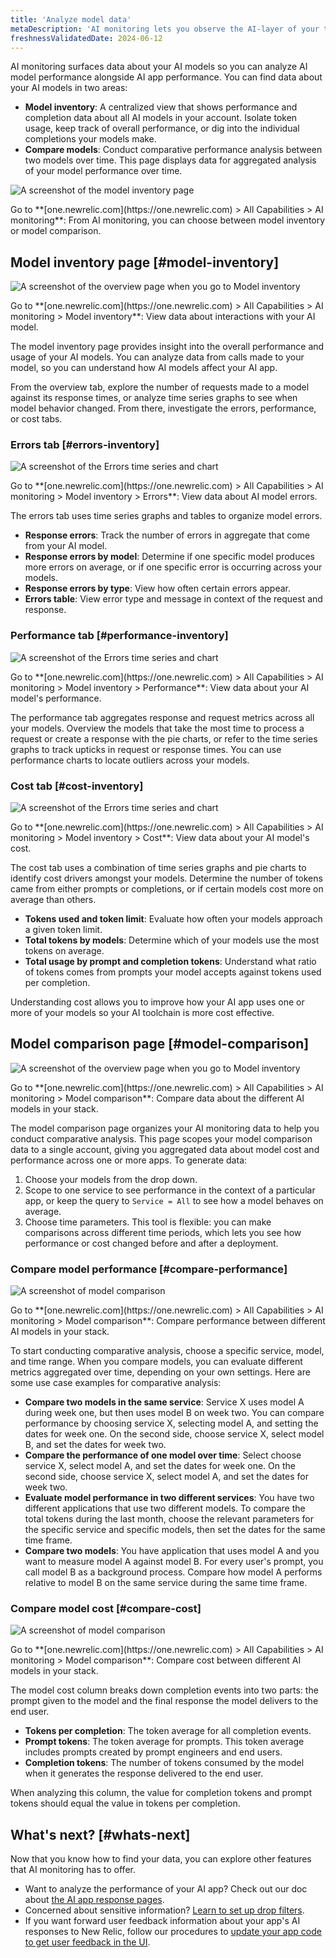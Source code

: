 ```yaml
---
title: 'Analyze model data'
metaDescription: 'AI monitoring lets you observe the AI-layer of your tech stack, giving you a holistic overview of the health and performance of your AI-powered app.'
freshnessValidatedDate: 2024-06-12
---
```










AI monitoring surfaces data about your AI models so you can analyze AI model performance alongside AI app performance. You can find data about your AI models in two areas:

* <DNT>**Model inventory**</DNT>: A centralized view that shows performance and completion data about all AI models in your account. Isolate token usage, keep track of overall performance, or dig into the individual completions your models make.
* <DNT>**Compare models**</DNT>: Conduct comparative performance analysis between two models over time. This page displays data for aggregated analysis of your model performance over time.

<img
    title="Model data overview"
    alt="A screenshot of the model inventory page"
    src={aiIntrotoModelData}
/>
<figcaption>
    Go to **<DNT>[one.newrelic.com](https://one.newrelic.com) > All Capabilities > AI monitoring</DNT>**: From AI monitoring, you can choose between model inventory or model comparison.
</figcaption>

## Model inventory page [#model-inventory]

<img
    title="Model inventory overview"
    alt="A screenshot of the overview page when you go to Model inventory"
    src={aiModelInventoryOverviewPage}
/>

<figcaption>
    Go to **<DNT>[one.newrelic.com](https://one.newrelic.com) > All Capabilities > AI monitoring > Model inventory</DNT>**: View data about interactions with your AI model.
</figcaption>

The <DNT>model inventory</DNT> page provides insight into the overall performance and usage of your AI models. You can analyze data from calls made to your model, so you can understand how AI models affect your AI app.

From the overview tab, explore the number of requests made to a model against its response times, or analyze time series graphs to see when model behavior changed. From there, investigate the errors, performance, or cost tabs.

### Errors tab [#errors-inventory]

<img
    title="Model inventory: Errors"
    alt="A screenshot of the Errors time series and chart"
    src={aiModelInventoryErrors}
/>

<figcaption>
    Go to **<DNT>[one.newrelic.com](https://one.newrelic.com) > All Capabilities > AI monitoring > Model inventory > Errors</DNT>**: View data about AI model errors.
</figcaption>

The errors tab uses time series graphs and tables to organize model errors. 

* <DNT>**Response errors**</DNT>: Track the number of errors in aggregate that come from your AI model.
* <DNT>**Response errors by model**</DNT>: Determine if one specific model produces more errors on average, or if one specific error is occurring across your models.
* <DNT>**Response errors by type**</DNT>: View how often certain errors appear. 
* <DNT>**Errors table**</DNT>: View error type and message in context of the request and response. 

### Performance tab [#performance-inventory]

<img
    title="Model inventory: Performance"
    alt="A screenshot of the Errors time series and chart"
    src={aiModelInventoryPerformancePage}
/>
<figcaption>
    Go to **<DNT>[one.newrelic.com](https://one.newrelic.com) > All Capabilities > AI monitoring > Model inventory > Performance</DNT>**: View data about your AI model's performance.
</figcaption>

The performance tab aggregates response and request metrics across all your models. Overview the models that take the most time to process a request or create a response with the pie charts, or refer to the time series graphs to track upticks in request or response times. You can use performance charts to locate outliers across your models. 

### Cost tab [#cost-inventory]

<img
    title="Model inventory: Performance"
    alt="A screenshot of the Errors time series and chart"
    src={aiModelInventoryCostPage}
/>
<figcaption>
    Go to **<DNT>[one.newrelic.com](https://one.newrelic.com) > All Capabilities > AI monitoring > Model inventory > Cost</DNT>**: View data about your AI model's cost.
</figcaption>

The cost tab uses a combination of time series graphs and pie charts to identify cost drivers amongst your models. Determine the number of tokens came from either prompts or completions, or if certain models cost more on average than others.  

* <DNT>**Tokens used and token limit**</DNT>: Evaluate how often your models approach a given token limit.
* <DNT>**Total tokens by models**</DNT>: Determine which of your models use the most tokens on average.
* <DNT>**Total usage by prompt and completion tokens**</DNT>: Understand what ratio of tokens comes from prompts your model accepts against tokens used per completion. 

Understanding cost allows you to improve how your AI app uses one or more of your models so your AI toolchain is more cost effective. 

## Model comparison page [#model-comparison]

<img
    title="Model inventory overview"
    alt="A screenshot of the overview page when you go to Model inventory"
    src={aiModelComparisonPage}
/>

<figcaption>
    Go to **<DNT>[one.newrelic.com](https://one.newrelic.com) > All Capabilities > AI monitoring > Model comparison</DNT>**: Compare data about the different AI models in your stack.
</figcaption>

The model comparison page organizes your AI monitoring data to help you conduct comparative analysis. This page scopes your model comparison data to a single account, giving you aggregated data about model cost and performance across one or more apps. To generate data:

1. Choose your models from the drop down.
1. Scope to one service to see performance in the context of a particular app, or keep the query to `Service = All` to see how a model behaves on average. 
1. Choose time parameters. This tool is flexible: you can make comparisons across different time periods, which lets you see how performance or cost changed before and after a deployment.  

### Compare model performance [#compare-performance]

<img
    title="Model comparison page: Performance"
    alt="A screenshot of model comparison"
    src={aiModelComparisonPerformance}
/>

<figcaption>
    Go to **<DNT>[one.newrelic.com](https://one.newrelic.com) > All Capabilities > AI monitoring > Model comparison</DNT>**: Compare performance between different AI models in your stack.
</figcaption>

To start conducting comparative analysis, choose a specific service, model, and time range. When you compare models, you can evaluate different metrics aggregated over time, depending on your own settings. Here are some use case examples for comparative analysis:

* **Compare two models in the same service**: Service X uses model A during week one, but then uses model B on week two. You can compare performance by choosing service X, selecting model A, and setting the dates for week one. On the second side, choose service X, select model B, and set the dates for week two. 
* **Compare the performance of one model over time**: Select choose service X, select model A, and set the dates for week one. On the second side, choose service X, select model A, and set the dates for week two.
* **Evaluate model performance in two different services**: You have two different applications that use two different models. To compare the total tokens during the last month, choose the relevant parameters for the specific service and specific models, then set the dates for the same time frame.
* **Compare two models**: You have application that uses model A and you want to measure model A against model B. For every user's prompt, you call model B as a background process. Compare how model A performs relative to model B on the same service during the same time frame.

### Compare model cost [#compare-cost]

<img
    title="Model comparison page: Cost"
    alt="A screenshot of model comparison"
    src={aiModelComparisonCost}
/>

<figcaption>
    Go to **<DNT>[one.newrelic.com](https://one.newrelic.com) > All Capabilities > AI monitoring > Model comparison</DNT>**: Compare cost between different AI models in your stack.
</figcaption>

The model cost column breaks down completion events into two parts: the prompt given to the model and the final response the model delivers to the end user.

* <DNT>**Tokens per completion**</DNT>: The token average for all completion events.
* <DNT>**Prompt tokens**</DNT>: The token average for prompts. This token average includes prompts created by prompt engineers and end users.
* <DNT>**Completion tokens**</DNT>: The number of tokens consumed by the model when it generates the response delivered to the end user.

When analyzing this column, the value for completion tokens and prompt tokens should equal the value in tokens per completion.

## What's next? [#whats-next]

Now that you know how to find your data, you can explore other features that AI monitoring has to offer.

* Want to analyze the performance of your AI app? Check out our doc about [the AI app response pages](/docs/ai-monitoring/explore-ai-data/view-ai-responses).
* Concerned about sensitive information? [Learn to set up drop filters](/docs/ai-monitoring/drop-sensitive-data).
* If you want forward user feedback information about your app's AI responses to New Relic, follow our procedures to [update your app code to get user feedback in the UI](/docs/ai-monitoring/customize-agent-ai-monitoring).
